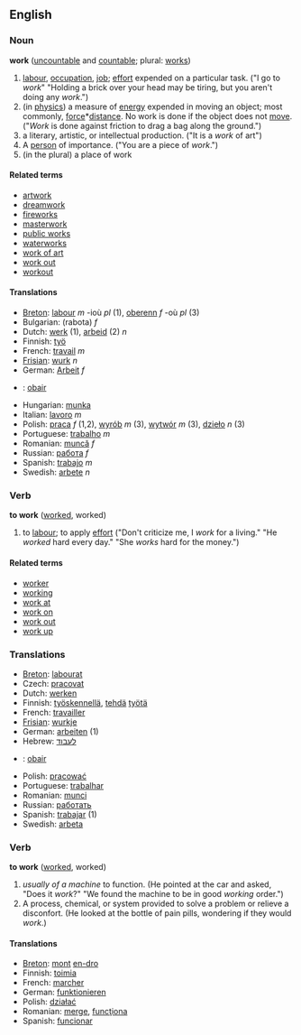 == English ==

=== Noun ===
'''work''' ([[uncountable]] and [[countable]]; plural: [[works]])

# [[labour]], [[occupation]], [[job]]; [[effort]] expended on a particular task. ("I go to ''work''"  "Holding a brick over your head may be tiring, but you aren't doing any ''work''.")
# (in [[physics]]) a measure of [[energy]] expended in moving an object; most commonly, [[force]]*[[distance]].  No work is done if the object does not [[move]].  ("''Work'' is done against friction to drag a bag along the ground.")
#a literary, artistic, or intellectual production.  ("It is a ''work'' of art")
#A [[person]] of importance.   ("You are a piece of ''work''.")
#(in the plural) a place of work

==== Related terms ====
*[[artwork]]
*[[dreamwork]]
*[[fireworks]]
*[[masterwork]]
*[[public works]]
*[[waterworks]]
*[[work of art]]
*[[work out]]
*[[workout]]

==== Translations ====
*[[Breton]]: [[labour]] ''m'' -ioù ''pl'' (1), [[oberenn]] ''f'' -où ''pl'' (3)
*Bulgarian: (rabota) ''f''
*Dutch: [[werk]] (1), [[arbeid]] (2) ''n''
*Finnish: [[työ]]
*French: [[travail]] ''m''
*[[Frisian]]: [[wurk]] ''n''
*German: [[Arbeit]] ''f''
*{{ga}}: [[obair]]
*Hungarian: [[munka]]
*Italian: [[lavoro]] ''m''
*Polish: [[praca]] ''f'' (1,2), [[wyrób]] ''m'' (3), [[wytwór]] ''m'' (3), [[dzieło]] ''n'' (3)
*Portuguese: [[trabalho]] ''m''
*Romanian: [[muncă]] ''f''
*Russian: [[работа]] ''f''
*Spanish: [[trabajo]] ''m''
*Swedish: [[arbete]] ''n''

=== Verb ===
'''to work''' ([[worked]], worked)

#to [[labour]]; to apply [[effort]] ("Don't criticize me, I ''work'' for a living."  "He ''worked'' hard every day." "She ''works'' hard for the money.")

==== Related terms ====
*[[worker]]
*[[working]]
*[[work at]]
*[[work on]]
*[[work out]]
*[[work up]]

=== Translations ===
*[[Breton]]: [[labourat]]
*Czech: [[pracovat]]
*Dutch: [[werken]]
*Finnish: [[työskennellä]], [[tehdä]] [[työtä]]
*French: [[travailler]]
*[[Frisian]]: [[wurkje]]
*German: [[arbeiten]] (1)
*Hebrew: [[לעבוד]]
*{{ga}}: [[obair]]
*Polish: [[pracować]]
*Portuguese: [[trabalhar]]
*Romanian: [[munci]]
*Russian: [[работать]]
*Spanish: [[trabajar]] (1)
*Swedish: [[arbeta]]

=== Verb ===
'''to work''' ([[worked]], worked)

#''usually of a machine'' to function. (He pointed at the car and asked, "Does it ''work''?"  "We found the machine to be in good ''working'' order.")
#A process, chemical, or system provided to solve a problem or relieve a disconfort.  (He looked at the bottle of pain pills, wondering if they would ''work''.) 

==== Translations ====
*[[Breton]]: [[mont]] [[en-dro]]
*Finnish: [[toimia]]
*French: [[marcher]]
*German: [[funktionieren]]
*Polish: [[działać]]
*Romanian: [[merge]], [[funcţiona]]
*Spanish: [[funcionar]]